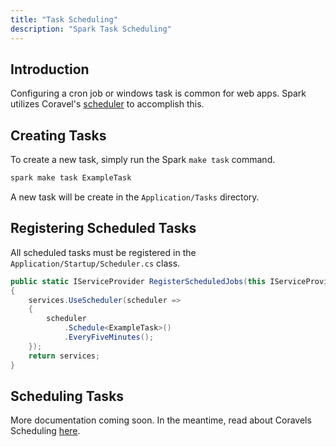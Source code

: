 ```yaml
---
title: "Task Scheduling"
description: "Spark Task Scheduling"
---
```


## Introduction
Configuring a cron job or windows task is common for web apps. Spark utilizes Coravel's [scheduler](https://docs.coravel.net/Scheduler/) to accomplish this.

## Creating Tasks
To create a new task, simply run the Spark  `make task` command.

```bash
spark make task ExampleTask
```

A new task will be create in the `Application/Tasks` directory.

## Registering Scheduled Tasks
All scheduled tasks must be registered in the `Application/Startup/Scheduler.cs` class.
```csharp
public static IServiceProvider RegisterScheduledJobs(this IServiceProvider services)
{
    services.UseScheduler(scheduler =>
    {
        scheduler
            .Schedule<ExampleTask>()
            .EveryFiveMinutes();
    });
    return services;
}
```

## Scheduling Tasks
More documentation coming soon. In the meantime, read about Coravels Scheduling [here](https://docs.coravel.net/Scheduler/).